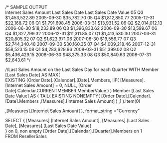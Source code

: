 /* SAMPLE OUTPUT		
		Internet Sales Amount	Last Sales Date		Last Sales Date Value
05 Q3	$1,453,522.89			2005-09-30			$35,782.70
05 Q4	$1,812,850.77			2005-12-31			$22,168.72
06 Q1	$1,791,698.45			2006-03-31			$13,931.52
06 Q2	$2,014,012.13			2006-06-30			$18,233.89
06 Q3	$1,396,833.62			2006-09-30			$13,599.67
06 Q4	$1,327,799.32			2006-12-31			$11,311.85
07 Q1	$1,413,530.30			2007-03-31			$20,805.32
07 Q2	$1,623,971.06			2007-06-30			$19,556.77
07 Q3	$2,744,340.48			2007-09-30			$30,160.35
07 Q4	$4,009,218.46			2007-12-31			$58,523.15
08 Q1	$4,283,629.96			2008-03-31			$51,399.02
08 Q2	$5,436,429.15			2008-06-30			$48,375.33
08 Q3	$50,840.63				2008-07-31			$2,643.61
*/

//Last Sales Amount on the Last Sales Day for each Quarter
WITH 
Member [Last Sales Date] AS
MAX(	
	EXISTING [Order Date].[Calendar].[Date].Members,
	IIF(
		[Measures].[Internet Sales Amount] = 0,
		NULL,
		[Order Date].Calendar.CURRENTMEMBER.MemberValue	
	)
)
Member [Last Sales Date Value] AS
(
	TAIL(
	EXISTING
		NONEMPTY(
			[Order Date].[Calendar].[Date].Members
			,[Measures].[Internet Sales Amount]
		)
		,1
	).Item(0)
	
,[Measures].[Internet Sales Amount]
), format_string ="Currency"

SELECT
	{
		[Measures].[Internet Sales Amount],
		[Measures].[Last Sales Date],
		[Measures].[Last Sales Date Value]	
	} on 0,	
	non empty [Order Date].[Calendar].[Quarter].Members
	on 1	
FROM ResellerSales


